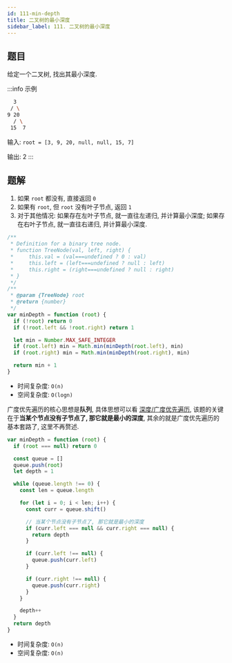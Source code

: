 ```yaml
---
id: 111-min-depth
title: 二叉树的最小深度
sidebar_label: 111. 二叉树的最小深度
---
```


## 题目

给定一个二叉树, 找出其最小深度.

:::info 示例

```bash
  3
 / \
9 20
  / \
 15  7
```

输入: `root = [3, 9, 20, null, null, 15, 7]`

输出: 2
:::

## 题解


<Tabs>
  <TabItem value="深度优先遍历" label="深度优先遍历" default>

1. 如果 `root` 都没有, 直接返回 `0`
2. 如果有 `root`, 但 `root` 没有叶子节点, 返回 `1`
3. 对于其他情况: 如果存在左叶子节点, 就一直往左递归, 并计算最小深度; 如果存在右叶子节点, 就一直往右递归, 并计算最小深度.

```ts
/**
 * Definition for a binary tree node.
 * function TreeNode(val, left, right) {
 *     this.val = (val===undefined ? 0 : val)
 *     this.left = (left===undefined ? null : left)
 *     this.right = (right===undefined ? null : right)
 * }
 */
/**
 * @param {TreeNode} root
 * @return {number}
 */
var minDepth = function (root) {
  if (!root) return 0
  if (!root.left && !root.right) return 1

  let min = Number.MAX_SAFE_INTEGER
  if (root.left) min = Math.min(minDepth(root.left), min)
  if (root.right) min = Math.min(minDepth(root.right), min)

  return min + 1
}
```

- 时间复杂度: `O(n)`
- 空间复杂度: `O(logn)`

</TabItem>
<TabItem value="广度优先遍历" label="广度优先遍历">

广度优先遍历的核心思想是**队列**, 具体思想可以看 [深度/广度优先遍历](/algorithm-design/dfs-bfs), 该题的关键在于**当某个节点没有子节点了, 那它就是最小的深度**, 其余的就是广度优先遍历的基本套路了, 这里不再赘述.

```ts
var minDepth = function (root) {
  if (root === null) return 0

  const queue = []
  queue.push(root)
  let depth = 1

  while (queue.length !== 0) {
    const len = queue.length

    for (let i = 0; i < len; i++) {
      const curr = queue.shift()

      // 当某个节点没有子节点了, 那它就是最小的深度
      if (curr.left === null && curr.right === null) {
        return depth
      }

      if (curr.left !== null) {
        queue.push(curr.left)
      }

      if (curr.right !== null) {
        queue.push(curr.right)
      }
    }

    depth++
  }
  return depth
}
```

- 时间复杂度: `O(n)`
- 空间复杂度: `O(n)`

</TabItem>
</Tabs>
